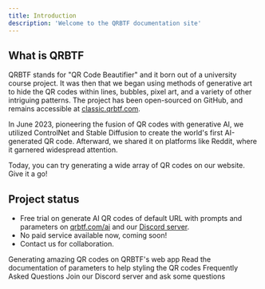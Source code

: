 ```yaml
---
title: Introduction
description: 'Welcome to the QRBTF documentation site'
---
```


## What is QRBTF

QRBTF stands for "QR Code Beautifier" and it born out of a university course project. It was then that we began using methods of generative art to hide the QR codes within lines, bubbles, pixel art, and a variety of other intriguing patterns. The project has been open-sourced on GitHub, and remains accessible at [classic.qrbtf.com](https://classic.qrbtf.com).

In June 2023, pioneering the fusion of QR codes with generative AI, we utilized ControlNet and Stable Diffusion to create the world's first AI-generated QR code. Afterward, we shared it on platforms like Reddit, where it garnered widespread attention.

Today, you can try generating a wide array of QR codes on our website. Give it a go!


## Project status

- Free trial on generate AI QR codes of default URL with prompts and parameters on [qrbtf.com/ai](https://qrbtf.com/ai) and our [Discord server](https://discord.gg/V9CNuqYfte).
- No paid service available now, coming soon!
- Contact us for collaboration.



<CardGroup cols={2}>
    <Card
        title="Start generating"
        icon="stars"
        href="https://qrbtf.com/ai"
    >
        Generating amazing QR codes on QRBTF's web app
    </Card>
    <Card
        title="Parameters Doc"
        icon="gear"
        href="/essentials/param-list"
    >
        Read the documentation of parameters to help styling the QR codes
    </Card>
    <Card
        title="FAQ"
        icon="circle-question"
        href="/essentials/faq"
    >
        Frequently Asked Questions
    </Card>
    <Card
        title="Support"
        icon="screwdriver-wrench"
        href="https://discord.gg/V9CNuqYfte"
    >
        Join our Discord server and ask some questions
    </Card>
</CardGroup>
